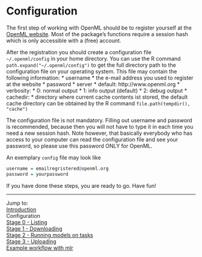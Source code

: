 Configuration
=============

The first step of working with OpenML should be to register yourself at the [OpenML website](http://openml.liacs.nl). Most of the package's functions require a session hash which is only accessible with a (free) account.

After the registration you should create a configuration file `~/.openml/config` in your home directory. You can use the R command `path.expand("~/.openml/config")` to get the full directory path to the configuration file on your operating system. This file may contain the following information:
* username
    * the e-mail address you used to register at the website
* password
* server
    * default: http://www.openml.org 
* verbosity:
    * 0: normal output
    * 1: info output (default)
    * 2: debug output
* cachedir:
    * directory where current cache contents ist stored, the default cache directory can be obtained by the R command `file.path(tempdir(), "cache")`

The configuration file is not mandatory. Filling out username and password is recommended, because then you will not have to type it in each time you need a new session hash. Note however, that basically everybody who has access to your computer can read the configuration file and see your password, so please use this password ONLY for OpenML.

An exemplary `config` file may look like

```r
username = emailregristered@openml.org
password = yourpassword
```

If you have done these steps, you are ready to go. Have fun!

----------------------------------------------------------------------------------------------------
Jump to:    
[Introduction](1-Introduction.md)  
Configuration  
[Stage 0 - Listing](3-Stage-0-Listing.md)  
[Stage 1 - Downloading](4-Stage-1-Downloading.md)  
[Stage 2 - Running models on tasks](5-Stage-2-Running.md)  
[Stage 3 - Uploading](6-Stage-3-Uploading.md)  
[Example workflow with mlr](8-Example-workflow-with-mlr.md)